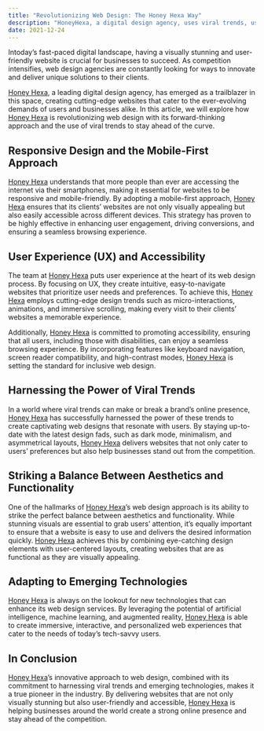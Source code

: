 ```yaml
---
title: "Revolutionizing Web Design: The Honey Hexa Way"
description: "HoneyHexa, a digital design agency, uses viral trends, user-centered layouts, and emerging technologies to create visually stunning and user-friendly websites that cater to today's tech-savvy users. Their focus on user experience and accessibility sets the standard for inclusive web design."
date: 2021-12-24
---
```


Intoday’s fast-paced digital landscape, having a visually stunning and user-friendly website is crucial for businesses to succeed. As competition intensifies, web design agencies are constantly looking for ways to innovate and deliver unique solutions to their clients. 

[Honey Hexa](https://honeyhexa.com "Honey Hexa"), a leading digital design agency, has emerged as a trailblazer in this space, creating cutting-edge websites that cater to the ever-evolving demands of users and businesses alike. In this article, we will explore how [Honey Hexa](https://honeyhexa.com "Honey Hexa") is revolutionizing web design with its forward-thinking approach and the use of viral trends to stay ahead of the curve.

## Responsive Design and the Mobile-First Approach

[Honey Hexa](https://honeyhexa.com "Honey Hexa") understands that more people than ever are accessing the internet via their smartphones, making it essential for websites to be responsive and mobile-friendly. By adopting a mobile-first approach, [Honey Hexa](https://honeyhexa.com "Honey Hexa") ensures that its clients’ websites are not only visually appealing but also easily accessible across different devices. This strategy has proven to be highly effective in enhancing user engagement, driving conversions, and ensuring a seamless browsing experience.

## User Experience (UX) and Accessibility

The team at [Honey Hexa](https://honeyhexa.com "Honey Hexa") puts user experience at the heart of its web design process. By focusing on UX, they create intuitive, easy-to-navigate websites that prioritize user needs and preferences. To achieve this, [Honey Hexa](https://honeyhexa.com "Honey Hexa") employs cutting-edge design trends such as micro-interactions, animations, and immersive scrolling, making every visit to their clients’ websites a memorable experience.

Additionally, [Honey Hexa](https://honeyhexa.com "Honey Hexa") is committed to promoting accessibility, ensuring that all users, including those with disabilities, can enjoy a seamless browsing experience. By incorporating features like keyboard navigation, screen reader compatibility, and high-contrast modes, [Honey Hexa](https://honeyhexa.com "Honey Hexa") is setting the standard for inclusive web design.

## Harnessing the Power of Viral Trends

In a world where viral trends can make or break a brand’s online presence, [Honey Hexa](https://honeyhexa.com "Honey Hexa") has successfully harnessed the power of these trends to create captivating web designs that resonate with users. By staying up-to-date with the latest design fads, such as dark mode, minimalism, and asymmetrical layouts, [Honey Hexa](https://honeyhexa.com "Honey Hexa") delivers websites that not only cater to users’ preferences but also help businesses stand out from the competition.

## Striking a Balance Between Aesthetics and Functionality

One of the hallmarks of [Honey Hexa](https://honeyhexa.com "Honey Hexa")’s web design approach is its ability to strike the perfect balance between aesthetics and functionality. While stunning visuals are essential to grab users’ attention, it’s equally important to ensure that a website is easy to use and delivers the desired information quickly. [Honey Hexa](https://honeyhexa.com "Honey Hexa") achieves this by combining eye-catching design elements with user-centered layouts, creating websites that are as functional as they are visually appealing.

## Adapting to Emerging Technologies

[Honey Hexa](https://honeyhexa.com "Honey Hexa") is always on the lookout for new technologies that can enhance its web design services. By leveraging the potential of artificial intelligence, machine learning, and augmented reality, [Honey Hexa](https://honeyhexa.com "Honey Hexa") is able to create immersive, interactive, and personalized web experiences that cater to the needs of today’s tech-savvy users.

## In Conclusion

[Honey Hexa](https://honeyhexa.com "Honey Hexa")’s innovative approach to web design, combined with its commitment to harnessing viral trends and emerging technologies, makes it a true pioneer in the industry. By delivering websites that are not only visually stunning but also user-friendly and accessible, [Honey Hexa](https://honeyhexa.com "Honey Hexa") is helping businesses around the world create a strong online presence and stay ahead of the competition.